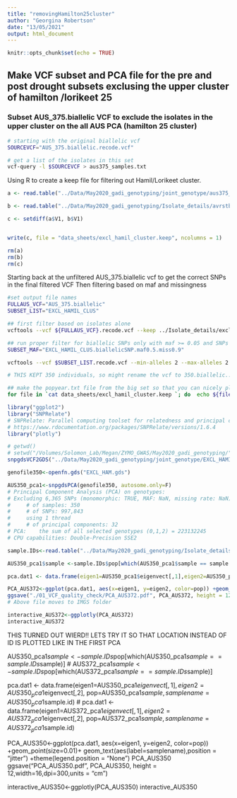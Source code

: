 ```yaml
---
title: "removingHamilton25cluster"
author: "Georgina Robertson"
date: "13/05/2021"
output: html_document
---
```


```r
knitr::opts_chunk$set(echo = TRUE)
```

## Make VCF subset and PCA file for the pre and post drought subsets exclusing the upper cluster of hamilton /lorikeet 25

### Subset AUS_375.biallelic VCF to exclude the isolates in the upper cluster on the all AUS PCA (hamilton 25 cluster)


```bash
# starting with the original biallelic vcf
SOURCEVCF="AUS_375.biallelic.recode.vcf"

# get a list of the isolates in this set
vcf-query -l $SOURCEVCF > aus375_samples.txt
```

Using R to create a keep file for filtering out Hamil/Lorikeet cluster.
```r
a <- read.table("../Data/May2020_gadi_genotyping/joint_genotype/aus375_samples.txt", sep = "", header = F)

b <- read.table("../Data/May2020_gadi_genotyping/Isolate_details/avrstb19.keep", sep = "",header = F)

c <- setdiff(a$V1, b$V1)


write(c, file = "data_sheets/excl_hamil_cluster.keep", ncolumns = 1)

rm(a)
rm(b)
rm(c)
```


Starting back at the unfiltered AUS_375.biallelic vcf to get the correct SNPs in the final filtered VCF
Then filtering based on maf and missingness

```bash
#set output file names
FULLAUS_VCF="AUS_375.biallelic"
SUBSET_LIST="EXCL_HAMIL_CLUS"

## first filter based on isolates alone
vcftools --vcf ${FULLAUS_VCF}.recode.vcf --keep ../Isolate_details/excl_hamil_cluster.keep --recode --out ${SUBSET_LIST}

## run proper filter for biallelic SNPs only with maf >= 0.05 and SNPs not missing in >90% of isolates
SUBSET_MAF="EXCL_HAMIL_CLUS.biallelicSNP.maf0.5.miss0.9"

vcftools --vcf $SUBSET_LIST.recode.vcf --min-alleles 2 --max-alleles 2 --maf 0.05 --max-missing 0.9 --recode --out $SUBSET_MAF

# THIS KEPT 350 individuals, so might rename the vcf to 350.biallelic....

## make the popyear.txt file from the big set so that you can nicely plot population in PCA below
for file in `cat data_sheets/excl_hamil_cluster.keep `; do  echo ${file} | grep -f /dev/stdin ../Isolate_details/AUS372_popfile.txt >> ../Isolate_details/EXCL_HAMIL_CLUST_popyear.txt; done
```

```r
library("ggplot2")
library("SNPRelate")
# SNPRelate: Parallel computing toolset for relatedness and principal component analysis of SNP data
# https://www.rdocumentation.org/packages/SNPRelate/versions/1.6.4
library("plotly")
```

```r
# getwd()
# setwd("/Volumes/Solomon_Lab/Megan/ZYMO_GWAS/May2020_gadi_genotyping/")
snpgdsVCF2GDS("../Data/May2020_gadi_genotyping/joint_genotype/EXCL_HAMIL_CLUS.biallelicSNP.maf0.5.miss0.9.recode.vcf", "EXCL_HAM.gds")

genofile350<-openfn.gds("EXCL_HAM.gds")

AUS350_pca1<-snpgdsPCA(genofile350, autosome.only=F)
# Principal Component Analysis (PCA) on genotypes:
# Excluding 6,365 SNPs (monomorphic: TRUE, MAF: NaN, missing rate: NaN)
#     # of samples: 350
#     # of SNPs: 997,843
#     using 1 thread
#     # of principal components: 32
# PCA:    the sum of all selected genotypes (0,1,2) = 223132245
# CPU capabilities: Double-Precision SSE2

sample.IDs<-read.table("../Data/May2020_gadi_genotyping/Isolate_details/EXCL_HAMIL_CLUST_popyear.txt", header=T)

AUS350_pca1$sample <-sample.IDs$pop[which(AUS350_pca1$sample == sample.IDs$sample)]

pca.dat1 <- data.frame(eigen1=AUS350_pca1$eigenvect[,1],eigen2=AUS350_pca1$eigenvect[,2], pop=AUS350_pca1$sample, samplename=AUS350_pca1$sample.id)

PCA_AUS372<-ggplot(pca.dat1, aes(x=eigen1, y=eigen2, color=pop)) +geom_point(size=0.01)+ geom_text(aes(label=samplename),position = "jitter")+theme(legend.position = "None")
ggsave("./01_VCF_quality_check/PCA_AUS372.pdf", PCA_AUS372, height = 12,width=16,dpi=300,units = "cm")
# Above file moves to IMGS folder

interactive_AUS372<-ggplotly(PCA_AUS372)
interactive_AUS372


```

THIS TURNED OUT WIERD!! LETS TRY IT SO THAT LOCATION INSTEAD OF ID IS PLOTTED LIKE IN THE FIRST PCA

AUS350_pca1$sample <-sample.IDs$pop[which(AUS350_pca1$sample == sample.IDs$sample)]
# AUS372_pca1$sample <-sample.IDs$pop[which(AUS372_pca1$sample == sample.IDs$sample)]


pca.dat1 <- data.frame(eigen1=AUS350_pca1$eigenvect[,1],eigen2=AUS350_pca1$eigenvect[,2], pop=AUS350_pca1$sample, samplename=AUS350_pca1$sample.id)
# pca.dat1 <- data.frame(eigen1=AUS372_pca1$eigenvect[,1],eigen2=AUS372_pca1$eigenvect[,2], pop=AUS372_pca1$sample, samplename=AUS372_pca1$sample.id)

PCA_AUS350<-ggplot(pca.dat1, aes(x=eigen1, y=eigen2, color=pop)) +geom_point(size=0.01)+ geom_text(aes(label=samplename),position = "jitter") +theme(legend.position = "None")
PCA_AUS350
ggsave("PCA_AUS350.pdf", PCA_AUS350, height = 12,width=16,dpi=300,units = "cm")

interactive_AUS350<-ggplotly(PCA_AUS350)
interactive_AUS350

